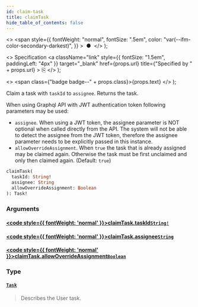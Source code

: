 ```yaml
---
id: claim-task
title: claimTask
hide_table_of_contents: false
---
```


  <>
    <span
      style={{
        fontWeight: "normal",
        fontSize: ".5em",
        color: "var(--ifm-color-secondary-darkest)",
      }}
    >
      &nbsp;●&nbsp;
    </span>
  </>
);

  <>
    Specification
    <a
      className="link"
      style={{ fontSize: "1.5em", paddingLeft: "4px" }}
      target="_blank"
      href={props.url}
      title={"Specified by " + props.url}
    >
      ⎘
    </a>
  </>
);

  <>
    <span class={"badge badge--" + props.class}>{props.text}</span>
  </>
);

Claim a task with `taskId` to `assignee`. Returns the task.

When using Graphql API with JWT authentication token following parameters may be used:

- `assignee`. When using a JWT token, the assignee parameter is NOT optional when called directly from the API.
  The system will not be able to detect the assignee from the JWT token, therefore the assignee parameter needs to be
  explicitly passed in this instance.
- `allowOverrideAssignment`. When `true` the task that is already assigned may be claimed again. Otherwise the task
  must be first unclaimed and only then claimed again. (Default: `true`)

```graphql
claimTask(
  taskId: String!
  assignee: String
  allowOverrideAssignment: Boolean
): Task!
```

### Arguments

#### [<code style={{ fontWeight: 'normal' }}>claimTask.<b>taskId</b></code>](#)<Bullet />[`String!`](/docs/apis-tools/tasklist-api/scalars/string) <Badge class="secondary" text="non-null"/> <Badge class="secondary" text="scalar"/>

>

#### [<code style={{ fontWeight: 'normal' }}>claimTask.<b>assignee</b></code>](#)<Bullet />[`String`](/docs/apis-tools/tasklist-api/scalars/string) <Badge class="secondary" text="scalar"/>

>

#### [<code style={{ fontWeight: 'normal' }}>claimTask.<b>allowOverrideAssignment</b></code>](#)<Bullet />[`Boolean`](/docs/apis-tools/tasklist-api/scalars/boolean) <Badge class="secondary" text="scalar"/>

>

### Type

#### [`Task`](/docs/apis-tools/tasklist-api/objects/task) <Badge class="secondary" text="object"/>

> Describes the User task.
